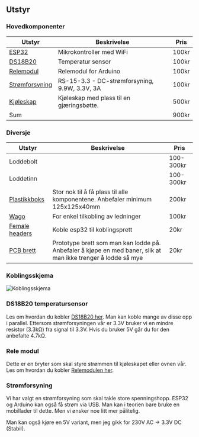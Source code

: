 ## Utstyr

### Hovedkomponenter

| Utstyr                          | Beskrivelse                                   | Pris  |
| ------------------------------- | --------------------------------------------- | ----- |
| [ESP32][elkim-esp32]            | Mikrokontroller med WiFi                      | 100kr |
| [DS18B20][DS18B20-sparkfun]     | Temperatur sensor                             | 100kr |
| [Relemodul][rele-kjell-company] | Relemodul for Arduino                         | 100kr |
| [Strømforsyning][power-supply]  | RS-15-3.3 - DC-strømforsyning, 9.9W, 3.3V, 3A | 100kr |
| [Kjøleskap][fridge-finn]        | Kjøleskap med plass til en gjæringsbøtte.     | 500kr |
| Sum                             |                                               | 900kr |

### Diversje

| Utstyr                           | Beskrivelse                                                                                                   | Pris      |
| -------------------------------- | ------------------------------------------------------------------------------------------------------------- | --------- |
| Loddebolt                        |                                                                                                               | 100-300kr |
| Loddetinn                        |                                                                                                               | 100-300kr |
| [Plastikkboks][box]              | Stor nok til å få plass til alle komponentene. Anbefaler minimum 125x125x40mm                                 | 200kr     |
| [Wago][wago]                     | For enkel tilkobling av ledninger                                                                             | 100kr     |
| [Female headers][femail-headers] | Koble esp32 til koblingsprett                                                                                 | 20kr      |
| [PCB brett][pcb-board]           | Prototype brett som man kan lodde på. Anbefaler å kjøpe en med baner, slik at man ikke trenger å lodde så mye | 20kr      |

### Koblingsskjema

![Koblingsskjema](/pils-tegning.svg)

### DS18B20 temperatursensor

Les om hvordan du kobler [DS18B20 her][DS18B20-connect]. Man kan koble mange av disse opp i parallel.
Ettersom strømforsyningen vår er 3.3V bruker vi en mindre resistor (3.3kΩ) fra signal til 3.3V.
Hvis du bruker 5V går du for den anbefalte 4.7kΩ.

### Rele modul 
Dette er en bryter som skal styre strømmen til kjøleskapet eller ovnen vår.
Les om hvordan du kobler [Relemodulen her][relay-connect].

### Strømforsyning
Vi har valgt en strømforsyning som skal takle store spenningshopp. 
ESP32 og Arduino kan også få strøm via USB. Man kan i teorien bare bruke en mobillader til dette. 
Men vi ønsker noe litt mer pålitelig.

Man kan også kjøre en 5V variant, men jeg gikk for 230V AC -> 3.3V DC (Stabil).


[elkim-esp32]: https://elkim.no/produkt/esp32-ch340c-usbc
[DS18B20-sparkfun]: https://www.sparkfun.com/temperature-sensor-waterproof-ds18b20.html
[rele-kjell-company]: https://www.kjell.com/no/produkter/elektro-og-verktoy/elektronikk/utviklerkit/arduino/moduler/luxorparts-relemodul-for-arduino-1x-p87032
[power-supply]: https://www.elfadistrelec.no/no/dc-stromforsyning-9w-3v-3a-mean-well-rs-15/p/16905925
[fridge-finn]: https://www.finn.no/bap/forsale/search.html?q=kj%C3%B8leskap
[box]: https://www.elfadistrelec.no/en/plastic-enclosure-82-125x125x45mm-black-abs-ip40-rs-pro-1533671/p/30405299
[wago]: https://www.elektroimportoren.no/wago/45/Brand.html
[femail-headers]: https://www.sparkfun.com/female-headers.html
[pcb-board]: https://elkim.no/produkt/pcb-kort-100-x-150-mm/
[DS18B20-connect]: https://lastminuteengineers.com/multiple-ds18b20-arduino-tutorial/
[relay-connect]: https://lastminuteengineers.com/one-channel-relay-module-arduino-tutorial/
